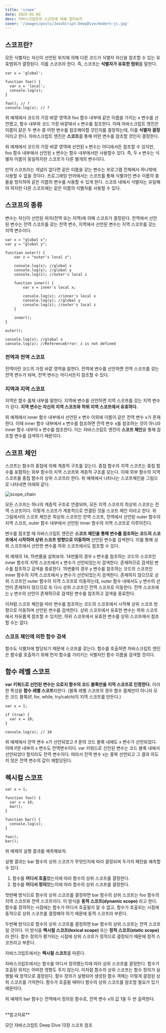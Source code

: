 ```yaml
---
title: 'scope'
date: 2025-01-03
desc: 자바스크립트의 스코프에 대해 알아보자
cover: '/images/posts/JavaScript-DeepDive/modern-js.jpg'
---
```


## 스코프란?

모든 식별자는 자신이 선언된 위치에 의해 다른 코드가 식별자 자신을 참조할 수 있는 유효범위가 결정된다. 이를 스코프라 한다.
즉, 스코프는 **식별자가 유효한 범위**를 말한다.

```tsx
var x = 'global';

function foo() {
  var x = 'local';
  console.log(x);
}

foo(); // ?
console.log(x); // ?
```

위 예제에서 코드의 가장 바깥 영역과 foo 함수 내부에 같은 이름을 가지는 x 변수를 선언했고, 함수 내부와 코드 가장 바깥에서 x 변수를 참조한다.
이때 자바스크립트 엔진은 이름이 같은 두 변수 중 어떤 변수를 참조해야할 것인지를 결정하는데, 이를 **식별자 결정**이라고 한다. 자바스크립트 엔진은 **스코프**를 통해 어떤 변수를 참조할 것인지 결정한다.

위 예제에서 코드의 가장 바깥 영역에 선언된 x 변수는 어디에서든 참조할 수 있지만, foo 함수 내부에서 선언된 x 변수는 함수 내부에서만 사용할수 있다.
즉, 두 x 변수는 식별자 이름이 동일하지만 스코프가 다른 별개의 변수이다.

만약 스코프라는 개념이 없다면 같은 이름을 갖는 변수는 프로그램 전체에서 하나밖에 사용할 수 없을 것이다.
프로그래밍 언어에서는 스코프를 통해 식별자인 변수 이름의 충돌을 방지하여 같은 이름의 변수를 사용할 수 있게 한다.
스코프 내에서 식별자는 유일해야 하지만 다른 스코프에는 같은 이름의 식별자를 사용할 수 있다.

## 스코프의 종류

변수는 자신이 선언된 위치(전역 또는 지역)에 의해 스코프가 결정된다.
전역에서 선언된 변수는 전역 스코프를 갖는 전역 변수, 지역에서 선언된 변수는 지역 스코프를 갖는 지역 변수이다.

```tsx showLineNumbers
var x = "global x";
var y = "global y";

function outer() {
	var z = "outer's local z";

	console.log(x); //global x
	console.log(y); //global y
	console.log(z); //outer's local z

	function inner() {
		var x = inner's local x;

		console.log(x); //inner's local x
		console.log(y); //global y
		console.log(z); //outer's local z
	}

	inner();
}

outer();

console.log(x); //global x
console.log(z); //ReferenceError: z is not defined
```

### 전역과 전역 스코프

전역이란 코드의 가장 바깥 영역을 말한다. 전역에 변수를 선언하면 전역 스코프를 갖는 전역 변수가 되며, 전역 변수는 어디서든지 참조할 수 있다.

### 지역과 지역 스코프

지역은 함수 몸체 내부를 말한다. 지역에 변수를 선언하면 지역 스코프를 갖는 지역 변수가 된다. **지역 변수는 자신의 지역 스코프와 하위 지역 스코프에서 유효하다.**

위 예제에서 inner 함수 내부에서 선언된 x 변수 이외에 이름이 같은 전역 변수 x가 존재한다. 이때 inner 함수 내부에서 x 변수를 참조하면 전역 변수 x를 참조하는 것이 아니라 inner 함수 내부의 x 변수를 참조한다.
이는 자바스크립트 엔진이 **스코프 체인**을 통해 참조할 변수를 검색하기 때문이다.

## 스코프 체인

스코프는 함수의 중첩에 의해 계층적 구조를 갖는다. 중첩 함수의 지역 스코프는 중첩 함수를 포함하는 외부 함수의 지역 스코프와 계층적 구조를 갖는다. 이때 외부 함수의 지역 스코프를 중첩 함수의 상위 스코프라 한다.
위 예제에서 나타나는 스코프체인을 그림으로 나타내면 아래와 같다.

![scope_chain](/images/posts/JS&TS/scope.png)

모든 스코프는 하나의 계층적 구조로 연결되며, 모든 지역 스코프의 최상위 스코프는 전역 스코프이다.
이렇게 스코프가 계층적으로 연결된 것을 스코프 체인 이라고 한다. 위 그림에서의 스코프 체인은 최상위 스코프인 전역 스코프, 전역에서 선언된 outer 함수의 지역 스코프, outer 함수 내부에서 선언된 inner 함수의 지역 스코프로 이루어진다.

변수를 참조할 때 자바스크립트 엔진은 **스코프 체인을 통해 변수를 참조하는 코드의 스코프에서 시작하여 상위 스코프 방향으로 이동하며** 선언된 변수를 검색한다. 이를 통해 상위 스코프에서 선언한 변수를 하위 스코프에서도 참조할 수 있다.

위 예제의 14, 15번줄을 살펴보자.
14번줄의 경우 x 변수를 참조하는 코드의 스코프인 inner 함수의 지역 스코프에서 x 변수가 선언되었는지 검색한다. 존재하므로 검색된 변수를 참조하고 검색을 종료한다.
15번줄의 경우 y 변수를 참조하는 코드의 스코프인 inner 함수의 지역 스코프에서 y 변수가 선언되었는지 검색한다. 존재하지 않으므로 상위 스코프인 outer 함수의 지역 스코프로 이동하는데, outer 함수 내에서도 y 변수의 선언이 존재하지 않으므로 또 다시 상위 스코프인 전역 스코프로 이동한다. 전역 스코프에는 y 변수의 선언이 존재하므로 검색된 변수를 참조하고 검색을 종료한다.

이처럼 스코프 체인을 따라 변수를 참조하는 코드의 스코프에서 시작해 상위 스코프 방향으로 이동하며 선언된 변수를 검색한다. 상위 스코프에서 유효한 변수는 하위 스코프에서 자유롭게 참조할 수 있지만, 하위 스코프에서 유효한 변수를 상위 스코프에서 참조할 수는 없다.

### 스코프 체인에 의한 함수 검색

함수도 식별자에 할당되기 때문에 스코프를 갖는다. 함수를 호출하면 자바스크립트 엔진은 함수를 호출하기 위해 먼저 함수를 가리키는 식별자인 함수 이름을 검색할 것이다.

## 함수 레벨 스코프

**var 키워드로 선언된 변수는 오로지 함수의 코드 블록만을 지역 스코프로 인정한다.** 이러한 특성을 **함수 레벨 스코프**라한다.
(블록 레벨 스코프의 경우 함수 몸체만이 아니라 모든 코드 블록(if, for, while, try/catch)이 지역 스코프를 만든다.)

```tsx
var x = 1;

if (true) {
  var x = 10;
}

console.log(x); // 10
```

위 예제에서 전역 변수 x가 선언되었고 if 문의 코드 블록 내에도 x 변수가 선언되었다. 이때 if문 내부의 x 변수도 전역변수이다.
var 키워드로 선언된 변수는 코드 블록 내에서 선언되었다 할지라도 전역 변수이다. 따라서 전역 변수 x는 중복 선언되고 그 결과 의도치 않은 전역 변수의 값이 재할당된다.

## 렉시컬 스코프

```tsx
var x = 1;

function foo() {
  var x = 10;
  bar();
}

function bar() {
  console.log(x);
}

foo();
bar();
```

위 예제의 실행 결과를 예측해보자.

실행 결과는 bar 함수의 상위 스코프가 무엇인지에 따라 결정되며 두가지 패턴을 예측할 수 있다.

1. 함수를 **어디서 호출**했는지에 따라 함수의 상위 스코프를 결정한다.
2. 함수를 **어디서 정의**했는지에 따라 함수의 상위 스코프를 결정한다.

첫번째 방식으로 함수의 상위 스코프를 결정하면 bar 함수의 상위 스코프는 foo 함수의 지역 스코프와 전역 스코프이다.
이 방식을 **동적 스코프(dynamic scope)** 라고 한다. 함수를 정의하는 시점에는 함수가 어디서 호출될지 알 수 없고, 함수가 호출되는 시점에 동적으로 상위 스코프를 결정해야 하기 때문에 동적 스코프라 부른다.

두번째 방식으로 함수의 상위 스코프를 결정하면 bar 함수의 상위 스코프는 전역 스코프일 것이다.
이 방식을 **렉시컬 스코프(lexical scope)** 또는 **정적 스코프(static scope)** 라 한다. 함수 정의가 평가되는 시점에 상위 스코프가 정적으로 결정되기 때문에 정적 스코프라고 부른다.

자바스크립트에서는 **렉시컬 스코프**를 따른다.

자바스크립트에서는 함수를 어디서 정의했는지에 따라 상위 스코프를 결정한다. 함수가 호출된 위치는 어떠한 영향도 주지 않는다. 이처럼 함수의 상위 스코프는 함수 정의가 실행될 때 정적으로 결정된다.
함수 정의가 실행되어 생성된 함수 객체는 이렇게 결정된 상위 스코프를 기억한다. 함수가 호출될 때마다 함수의 상위 스코프를 참조할 필요가 있기 때문이다.

위 예제의 bar 함수는 전역에서 정의된 함수로, 전역 변수 x의 값 1을 두 번 출력한다.

<br />
**참고자료**

모던 자바스크립트 Deep Dive 13장 스코프 참조

